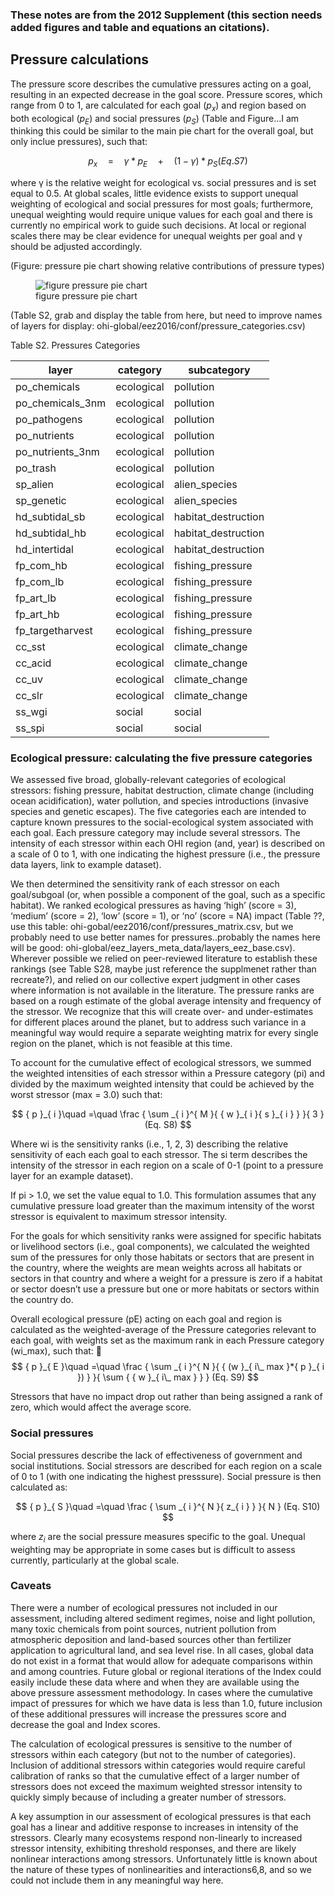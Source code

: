 ### These notes are from the 2012 Supplement (this section needs added figures and table and equations an citations).

## Pressure calculations

The pressure score describes the cumulative pressures acting on a goal, resulting in an expected decrease in the goal score.  Pressure scores, which range from 0 to 1, are calculated for each goal ($p_{x}$) and region based on both ecological ($p_{E}$) and social pressures ($p_{S}$) (Table and Figure...I am thinking this could be similar to the main pie chart for the overall goal, but only inclue pressures), such that:

$$
{ p }_{ x }\quad =\quad \gamma *{ p }_{ E }\quad +\quad (1-\gamma )*{ p }_{ S } (Eq. S7)
$$

where γ is the relative weight for ecological vs. social pressures and is set equal to 0.5. At global scales, little evidence exists to support unequal weighting of ecological and social pressures for most goals; furthermore, unequal weighting would require unique values for each goal and there is currently no empirical work to guide such decisions. At local or regional scales there may be clear evidence for unequal weights per goal and γ should be adjusted accordingly.

(Figure: pressure pie chart showing relative contributions of pressure types)

![figure pressure pie chart](https://docs.google.com/drawings/d/1kRFHH5Ss7H82m8EVi-zre2-LfWK54PkgPFUVR8ILxto/pub?w=960&h=720)

(Table S2, grab and display the table from here, but need to improve names of layers for display: ohi-global/eez2016/conf/pressure_categories.csv)

Table S2. Pressures Categories

| layer            | category   | subcategory         |
|------------------|------------|---------------------|
| po_chemicals     | ecological | pollution           |
| po_chemicals_3nm | ecological | pollution           |
| po_pathogens     | ecological | pollution           |
| po_nutrients     | ecological | pollution           |
| po_nutrients_3nm | ecological | pollution           |
| po_trash         | ecological | pollution           |
| sp_alien         | ecological | alien_species       |
| sp_genetic       | ecological | alien_species       |
| hd_subtidal_sb   | ecological | habitat_destruction |
| hd_subtidal_hb   | ecological | habitat_destruction |
| hd_intertidal    | ecological | habitat_destruction |
| fp_com_hb        | ecological | fishing_pressure    |
| fp_com_lb        | ecological | fishing_pressure    |
| fp_art_lb        | ecological | fishing_pressure    |
| fp_art_hb        | ecological | fishing_pressure    |
| fp_targetharvest | ecological | fishing_pressure    |
| cc_sst           | ecological | climate_change      |
| cc_acid          | ecological | climate_change      |
| cc_uv            | ecological | climate_change      |
| cc_slr           | ecological | climate_change      |
| ss_wgi           | social     | social              |
| ss_spi           | social     | social              |

### Ecological pressure: calculating the five pressure categories
We assessed five broad, globally-relevant categories of ecological stressors: fishing pressure, habitat destruction, climate change (including ocean acidification), water pollution, and species introductions (invasive species and genetic escapes). The five categories each are intended to capture known pressures to the social-ecological system associated with each goal. Each pressure category may include several stressors. The intensity of each stressor within each OHI region (and, year) is described on a scale of 0 to 1, with one indicating the highest pressure (i.e., the pressure data layers, link to example dataset).

We then determined the sensitivity rank of each stressor on each goal/subgoal (or, when possible a component of the goal, such as a specific habitat).  We ranked ecological pressures as having ‘high’ (score = 3), ‘medium’ (score = 2), ‘low’ (score = 1), or 'no' (score = NA) impact (Table ??, use this table: ohi-gobal/eez2016/conf/pressures_matrix.csv, but we probably need to use better names for pressures..probably the names here will be good: ohi-global/eez_layers_meta_data/layers_eez_base.csv). Wherever possible we relied on peer-reviewed literature to establish these rankings (see Table S28, maybe just reference the supplmenet rather than recreate?), and relied on our collective expert judgment in other cases where information is not available in the literature.  The pressure ranks are based on a rough estimate of the global average intensity and frequency of the stressor. We recognize that this will create over- and under-estimates for different places around the planet, but to address such variance in a meaningful way would require a separate weighting matrix for every single region on the planet, which is not feasible at this time.

To account for the cumulative effect of ecological stressors, we summed the weighted intensities of each stressor within a Pressure category (pi) and divided by the maximum weighted intensity that could be achieved by the worst stressor (max = 3.0) such that:

$$
{ p }_{ i }\quad =\quad \frac { \sum _{ i }^{ M }{ { w }_{ i }{ s }_{ i } }  }{ 3 } (Eq. S8)
$$

Where wi is the sensitivity ranks (i.e., 1, 2, 3) describing the relative sensitivity of each each goal to each stressor.  The si term describes the intensity of the stressor in each region on a scale of 0-1 (point to a pressure layer for an example dataset).  

If pi > 1.0, we set the value equal to 1.0. This formulation assumes that any cumulative pressure load greater than the maximum intensity of the worst stressor is equivalent to maximum stressor intensity.

For the
goals for which sensitivity ranks were assigned for
specific habitats or livelihood sectors (i.e., goal components), we
calculated the weighted sum of the pressures for
only those habitats or sectors that are present in
the country, where the weights are mean weights
across all habitats or sectors in that country and
where a weight for a pressure is zero if a habitat or
sector doesn't use a pressure but one or more
habitats or sectors within the country do.


Overall ecological pressure (pE) acting on each goal and region is 
calculated as the weighted-average of the Pressure
categories relevant to each goal, with weights set
as the maximum rank in each Pressure category
(wi_max), such that:

$$
{ p }_{ E }\quad =\quad \frac { \sum _{ i }^{ N }{ { (w }_{ i\_ max }*{ p }_{ i }) }  }{ \sum { { w }_{ i\_ max } }  }  (Eq. S9)
$$

Stressors that have no impact drop out rather than
being assigned a rank of zero, which would affect
the average score.


### Social pressures

Social pressures describe the lack of effectiveness of government and social institutions.  Social stressors are described for each region on a scale of 0 to 1 (with one indicating the highest presssure). Social pressure is then calculated as:

$$
{ p }_{ S }\quad =\quad \frac { \sum _{ i }^{ N }{ z_{ i } }  }{ N } (Eq. S10)
$$

where $z_{i}$ are the social pressure measures specific to the goal. Unequal weighting may be appropriate in some cases but is difficult to assess currently, particularly at the global scale. 


### Caveats


There were a number of ecological pressures not included in our assessment, including altered sediment regimes, noise and light pollution, many toxic chemicals from point sources, nutrient pollution from atmospheric deposition and land-based sources other than fertilizer application to agricultural land, and sea level rise. In all cases, global data do not exist in a format that would allow for adequate comparisons within and among countries. Future global or regional iterations of the Index could easily include these data where and when they are available using the above pressure assessment methodology. In cases where the cumulative impact of pressures for which we have data is less than 1.0, future inclusion of these additional pressures will increase the pressures score and decrease the goal and Index scores.


The calculation of ecological pressures is sensitive to the number of stressors within each category (but not to the number of categories). Inclusion of additional stressors within categories would require careful calibration of ranks so that the cumulative effect of a larger number of
stressors does not exceed the maximum weighted stressor intensity to quickly simply because of including a greater number of stressors.


A key assumption in our assessment of ecological pressures is that each goal has a linear and additive response to increases in intensity of the stressors. Clearly many ecosystems respond non-linearly to increased stressor intensity, exhibiting threshold responses, and there are likely nonlinear interactions among stressors. Unfortunately little is known about the nature of these types of nonlinearities and interactions6,8, and so we could not include them in any meaningful way here.

